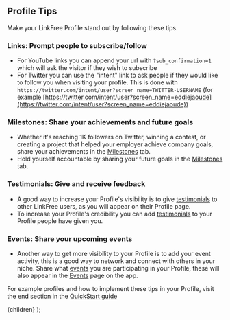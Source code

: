 
## Profile Tips

Make your LinkFree Profile stand out by following these tips.

### Links: Prompt people to subscribe/follow

- For YouTube links you can append your url with `?sub_confirmation=1` which will ask the visitor if they wish to subscribe
- For Twitter you can use the "intent" link to ask people if they would like to follow you when visiting your profile. This is done with `https://twitter.com/intent/user?screen_name=TWITTER-USERNAME` (for example [https://twitter.com/intent/user?screen_name=eddiejaoude](https://twitter.com/intent/user?screen_name=eddiejaoude))

### Milestones: Share your achievements and future goals

- Whether it's reaching 1K followers on Twitter, winning a contest, or creating a project that helped your employer achieve company goals, share your achievements in the [Milestones](/docs/how-to-guides/milestones) tab.
- Hold yourself accountable by sharing your future goals in the [Milestones](/docs/how-to-guides/milestones) tab.

### Testimonials: Give and receive feedback

- A good way to increase your Profile's visibility is to give [testimonials](/docs/how-to-guides/testimonials) to other LinkFree users, as you will appear on their Profile page.
- To increase your Profile's credibility you can add [testimonials](/docs/how-to-guides/testimonials) to your Profile people have given you.

### Events: Share your upcoming events

- Another way to get more visibility to your Profile is to add your event activity, this is a good way to network and connect with others in your niche. Share what [events](/docs/how-to-guides/events) you are participating in your Profile, these will also appear in the [Events](/events) page on the app.

For example profiles and how to implement these tips in your Profile, visit the end section in the [QuickStart guide](/docs/quickstart-forms)

  <DocsLayout title="profile-style guide" section="Extra" name="Profile Tips">
    {children}
  </DocsLayout>
);

